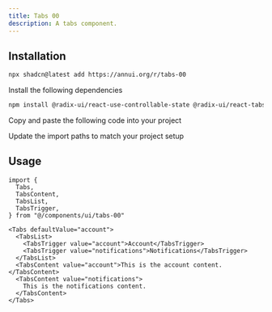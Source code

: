 ```yaml
---
title: Tabs 00
description: A tabs component.
---
```


<ComponentPreview name="tabs-00-demo" />

## Installation

<ComponentInstall>

<CLIInstall>
  
```bash
npx shadcn@latest add https://annui.org/r/tabs-00
```

</CLIInstall>

<ManualInstall>

<Steps>

<Step>

Install the following dependencies

</Step>

```bash
npm install @radix-ui/react-use-controllable-state @radix-ui/react-tabs
```

<Step>

Copy and paste the following code into your project

</Step>

<ComponentSource name="tabs-00" />

<Step>

Update the import paths to match your project setup

</Step>

</Steps>

</ManualInstall>

</ComponentInstall>

## Usage

```tsx
import {
  Tabs,
  TabsContent,
  TabsList,
  TabsTrigger,
} from "@/components/ui/tabs-00"
```

```tsx
<Tabs defaultValue="account">
  <TabsList>
    <TabsTrigger value="account">Account</TabsTrigger>
    <TabsTrigger value="notifications">Notifications</TabsTrigger>
  </TabsList>
  <TabsContent value="account">This is the account content.</TabsContent>
  <TabsContent value="notifications">
    This is the notifications content.
  </TabsContent>
</Tabs>
```
